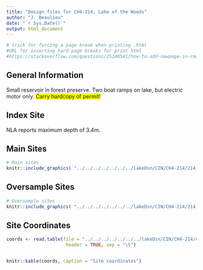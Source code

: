 ```yaml
---
title: "Design files for CH4-214, Lake of the Woods"
author: "J. Beaulieu"
date: "`r Sys.Date()`"
output: html_document
---
```


```r
# trick for forcing a page break when printing .html
#URL for inserting hard page breaks for print html
#https://stackoverflow.com/questions/25240541/how-to-add-newpage-in-rmarkdown-in-a-smart-way
```
## General Information
Small reservoir in forest preserve.  Two boat ramps on lake, but electric motor only.  <span style="background-color: #FFFF00">Carry hardcopy of permit!</span>

## Index Site
NLA reports maximum depth of 3.4m.

## Main Sites
```r
# Main sites
knitr::include_graphics( "../../../../../../../lakeDsn/CIN/CH4-214/214_Main.png")
```
<P style="page-break-before: always">
  
  

## Oversample Sites
```r
# Oversample sites
knitr::include_graphics( "../../../../../../../lakeDsn/CIN/CH4-214/214_Over.png")
```

<P style="page-break-before: always">
## Site Coordinates
```r

coords <- read.table(file = "../../../../../../../lakeDsn/CIN/CH4-214/ch4_214Sites.txt",
                      header = TRUE, sep = "\t")


knitr::kable(coords, caption = "Site coordinates")
```